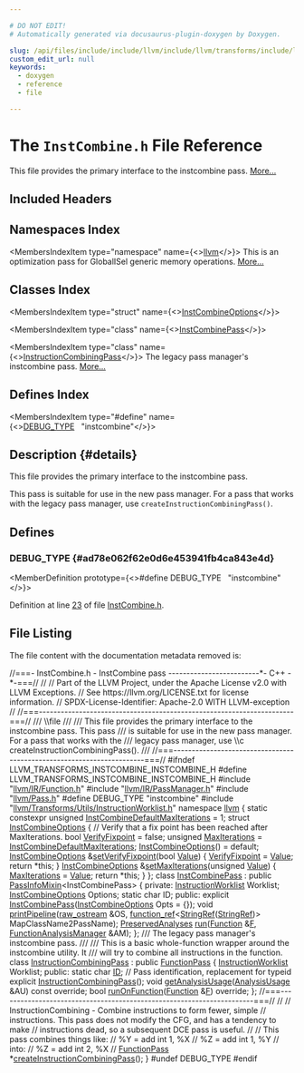 ```yaml
---

# DO NOT EDIT!
# Automatically generated via docusaurus-plugin-doxygen by Doxygen.

slug: /api/files/include/include/llvm/include/llvm/transforms/include/llvm/transforms/instcombine/instcombine-h
custom_edit_url: null
keywords:
  - doxygen
  - reference
  - file

---
```





# The `InstCombine.h` File Reference

<DoxygenPage pluginConfig={pluginConfig}>

This file provides the primary interface to the instcombine pass. <a href="#details">More...</a>

## Included Headers

<IncludesList>
<IncludesListItem
  filePath="llvm/IR/Function.h"
  permalink="/docs/api/files/include/include/llvm/include/llvm/ir/function-h"
  isLocal="true" />
<IncludesListItem
  filePath="llvm/IR/PassManager.h"
  permalink="/docs/api/files/include/include/llvm/include/llvm/ir/passmanager-h"
  isLocal="true" />
<IncludesListItem
  filePath="llvm/Pass.h"
  permalink="/docs/api/files/include/include/llvm/pass-h"
  isLocal="true" />
<IncludesListItem
  filePath="llvm/Transforms/Utils/InstructionWorklist.h"
  permalink="/docs/api/files/include/include/llvm/include/llvm/transforms/include/llvm/transforms/utils/instructionworklist-h"
  isLocal="true" />
</IncludesList>

## Namespaces Index

<MembersIndex>

<MembersIndexItem
  type="namespace"
  name={<><a href="/docs/api/namespaces/llvm">llvm</a></>}>
This is an optimization pass for GlobalISel generic memory operations. <a href="/docs/api/namespaces/llvm/#details">More...</a>
</MembersIndexItem>

</MembersIndex>

## Classes Index

<MembersIndex>

<MembersIndexItem
  type="struct"
  name={<><a href="/docs/api/structs/llvm/instcombineoptions">InstCombineOptions</a></>}>
</MembersIndexItem>

<MembersIndexItem
  type="class"
  name={<><a href="/docs/api/classes/llvm/instcombinepass">InstCombinePass</a></>}>
</MembersIndexItem>

<MembersIndexItem
  type="class"
  name={<><a href="/docs/api/classes/llvm/instructioncombiningpass">InstructionCombiningPass</a></>}>
The legacy pass manager&#39;s instcombine pass. <a href="/docs/api/classes/llvm/instructioncombiningpass/#details">More...</a>
</MembersIndexItem>

</MembersIndex>

## Defines Index

<MembersIndex>

<MembersIndexItem
  type="#define"
  name={<><a href="#ad78e062f62e0d6e453941fb4ca843e4d">DEBUG&#95;TYPE</a>&nbsp;&nbsp;&nbsp;&quot;instcombine&quot;</>}>
</MembersIndexItem>

</MembersIndex>

## Description {#details}

This file provides the primary interface to the instcombine pass.

This pass is suitable for use in the new pass manager. For a pass that works with the legacy pass manager, use <code>createInstructionCombiningPass()</code>.

<SectionDefinition>

## Defines

### DEBUG&#95;TYPE {#ad78e062f62e0d6e453941fb4ca843e4d}

<MemberDefinition
  prototype={<>#define DEBUG&#95;TYPE&nbsp;&nbsp;&nbsp;&quot;instcombine&quot;</>}>

Definition at line <a href="#l00023">23</a> of file <a href="/docs/api/files/include/include/llvm/include/llvm/transforms/include/llvm/transforms/instcombine/instcombine-h">InstCombine.h</a>.
</MemberDefinition>

</SectionDefinition>

## File Listing

The file content with the documentation metadata removed is:

<ProgramListing>

<Link id="l00001" /><CodeLine lineNumber="1"><Highlight kind="comment">//===- InstCombine.h - InstCombine pass -------------------------&#42;- C++ -&#42;-===//</Highlight><Highlight kind="normal"></Highlight></CodeLine>
<Link id="l00002" /><CodeLine lineNumber="2"><Highlight kind="normal"></Highlight><Highlight kind="comment">//</Highlight><Highlight kind="normal"></Highlight></CodeLine>
<Link id="l00003" /><CodeLine lineNumber="3"><Highlight kind="normal"></Highlight><Highlight kind="comment">// Part of the LLVM Project, under the Apache License v2.0 with LLVM Exceptions.</Highlight><Highlight kind="normal"></Highlight></CodeLine>
<Link id="l00004" /><CodeLine lineNumber="4"><Highlight kind="normal"></Highlight><Highlight kind="comment">// See https://llvm.org/LICENSE.txt for license information.</Highlight><Highlight kind="normal"></Highlight></CodeLine>
<Link id="l00005" /><CodeLine lineNumber="5"><Highlight kind="normal"></Highlight><Highlight kind="comment">// SPDX-License-Identifier: Apache-2.0 WITH LLVM-exception</Highlight><Highlight kind="normal"></Highlight></CodeLine>
<Link id="l00006" /><CodeLine lineNumber="6"><Highlight kind="normal"></Highlight><Highlight kind="comment">//</Highlight><Highlight kind="normal"></Highlight></CodeLine>
<Link id="l00007" /><CodeLine lineNumber="7"><Highlight kind="normal"></Highlight><Highlight kind="comment">//===----------------------------------------------------------------------===//</Highlight><Highlight kind="comment"></Highlight></CodeLine>
<Link id="l00008" /><CodeLine lineNumber="8"><Highlight kind="comment">/// \\file</Highlight></CodeLine>
<Link id="l00009" /><CodeLine lineNumber="9"><Highlight kind="comment">///</Highlight></CodeLine>
<Link id="l00010" /><CodeLine lineNumber="10"><Highlight kind="comment">/// This file provides the primary interface to the instcombine pass. This pass</Highlight></CodeLine>
<Link id="l00011" /><CodeLine lineNumber="11"><Highlight kind="comment">/// is suitable for use in the new pass manager. For a pass that works with the</Highlight></CodeLine>
<Link id="l00012" /><CodeLine lineNumber="12"><Highlight kind="comment">/// legacy pass manager, use \\c createInstructionCombiningPass().</Highlight></CodeLine>
<Link id="l00013" /><CodeLine lineNumber="13"><Highlight kind="comment">///</Highlight><Highlight kind="normal"></Highlight></CodeLine>
<Link id="l00014" /><CodeLine lineNumber="14"><Highlight kind="normal"></Highlight><Highlight kind="comment">//===----------------------------------------------------------------------===//</Highlight><Highlight kind="normal"></Highlight></CodeLine>
<Link id="l00015" /><CodeLine lineNumber="15"><Highlight kind="normal"></Highlight></CodeLine>
<Link id="l00016" /><CodeLine lineNumber="16"><Highlight kind="normal"></Highlight><Highlight kind="preprocessor">#ifndef LLVM&#95;TRANSFORMS&#95;INSTCOMBINE&#95;INSTCOMBINE&#95;H</Highlight><Highlight kind="normal"></Highlight></CodeLine>
<Link id="l00017" /><CodeLine lineNumber="17"><Highlight kind="normal"></Highlight><Highlight kind="preprocessor">#define LLVM&#95;TRANSFORMS&#95;INSTCOMBINE&#95;INSTCOMBINE&#95;H</Highlight><Highlight kind="normal"></Highlight></CodeLine>
<Link id="l00018" /><CodeLine lineNumber="18"><Highlight kind="normal"></Highlight></CodeLine>
<Link id="l00019" /><CodeLine lineNumber="19"><Highlight kind="normal"></Highlight><Highlight kind="preprocessor">#include &quot;<a href="/docs/api/files/include/include/llvm/include/llvm/ir/function-h">llvm/IR/Function.h</a>&quot;</Highlight><Highlight kind="normal"></Highlight></CodeLine>
<Link id="l00020" /><CodeLine lineNumber="20"><Highlight kind="normal"></Highlight><Highlight kind="preprocessor">#include &quot;<a href="/docs/api/files/include/include/llvm/include/llvm/ir/passmanager-h">llvm/IR/PassManager.h</a>&quot;</Highlight><Highlight kind="normal"></Highlight></CodeLine>
<Link id="l00021" /><CodeLine lineNumber="21"><Highlight kind="normal"></Highlight><Highlight kind="preprocessor">#include &quot;<a href="/docs/api/files/include/include/llvm/pass-h">llvm/Pass.h</a>&quot;</Highlight><Highlight kind="normal"></Highlight></CodeLine>
<Link id="l00022" /><CodeLine lineNumber="22"><Highlight kind="normal"></Highlight></CodeLine>
<Link id="l00023" /><CodeLine lineNumber="23" lineLink="#ad78e062f62e0d6e453941fb4ca843e4d"><Highlight kind="normal"></Highlight><Highlight kind="preprocessor">#define DEBUG&#95;TYPE &quot;instcombine&quot;</Highlight><Highlight kind="normal"></Highlight></CodeLine>
<Link id="l00024" /><CodeLine lineNumber="24"><Highlight kind="normal"></Highlight><Highlight kind="preprocessor">#include &quot;<a href="/docs/api/files/include/include/llvm/include/llvm/transforms/include/llvm/transforms/utils/instructionworklist-h">llvm/Transforms/Utils/InstructionWorklist.h</a>&quot;</Highlight><Highlight kind="normal"></Highlight></CodeLine>
<Link id="l00025" /><CodeLine lineNumber="25"><Highlight kind="normal"></Highlight></CodeLine>
<Link id="l00026" /><CodeLine lineNumber="26"><Highlight kind="normal"></Highlight><Highlight kind="keyword">namespace </Highlight><Highlight kind="normal"><a href="/docs/api/namespaces/llvm">llvm</a> &#123;</Highlight></CodeLine>
<Link id="l00027" /><CodeLine lineNumber="27"><Highlight kind="normal"></Highlight></CodeLine>
<Link id="l00028" /><CodeLine lineNumber="28" lineLink="/docs/api/namespaces/llvm/#aecc64c443176b8646e21139a9ec4d15d"><Highlight kind="normal"></Highlight><Highlight kind="keyword">static</Highlight><Highlight kind="normal"> </Highlight><Highlight kind="keyword">constexpr</Highlight><Highlight kind="normal"> </Highlight><Highlight kind="keywordtype">unsigned</Highlight><Highlight kind="normal"> <a href="/docs/api/namespaces/llvm/#aecc64c443176b8646e21139a9ec4d15d">InstCombineDefaultMaxIterations</a> = 1;</Highlight></CodeLine>
<Link id="l00029" /><CodeLine lineNumber="29"><Highlight kind="normal"></Highlight></CodeLine>
<Link id="l00030" /><CodeLine lineNumber="30" lineLink="/docs/api/structs/llvm/instcombineoptions"><Highlight kind="normal"></Highlight><Highlight kind="keyword">struct </Highlight><Highlight kind="normal"><a href="/docs/api/structs/llvm/instcombineoptions/#a4dfeb689e1e43d5b7143d10f9dca2120">InstCombineOptions</a> &#123;</Highlight></CodeLine>
<Link id="l00031" /><CodeLine lineNumber="31"><Highlight kind="normal">  </Highlight><Highlight kind="comment">// Verify that a fix point has been reached after MaxIterations.</Highlight><Highlight kind="normal"></Highlight></CodeLine>
<Link id="l00032" /><CodeLine lineNumber="32" lineLink="/docs/api/structs/llvm/instcombineoptions/#a0f45e49d1f747665efbc20e8b08013bb"><Highlight kind="normal">  </Highlight><Highlight kind="keywordtype">bool</Highlight><Highlight kind="normal"> <a href="/docs/api/structs/llvm/instcombineoptions/#a0f45e49d1f747665efbc20e8b08013bb">VerifyFixpoint</a> = </Highlight><Highlight kind="keyword">false</Highlight><Highlight kind="normal">;</Highlight></CodeLine>
<Link id="l00033" /><CodeLine lineNumber="33" lineLink="/docs/api/structs/llvm/instcombineoptions/#a9a77a6ddd1d80e50ef38c126e03206c1"><Highlight kind="normal">  </Highlight><Highlight kind="keywordtype">unsigned</Highlight><Highlight kind="normal"> <a href="/docs/api/structs/llvm/instcombineoptions/#a9a77a6ddd1d80e50ef38c126e03206c1">MaxIterations</a> = <a href="/docs/api/namespaces/llvm/#aecc64c443176b8646e21139a9ec4d15d">InstCombineDefaultMaxIterations</a>;</Highlight></CodeLine>
<Link id="l00034" /><CodeLine lineNumber="34"><Highlight kind="normal"></Highlight></CodeLine>
<Link id="l00035" /><CodeLine lineNumber="35" lineLink="/docs/api/structs/llvm/instcombineoptions/#a4dfeb689e1e43d5b7143d10f9dca2120"><Highlight kind="normal">  <a href="/docs/api/structs/llvm/instcombineoptions/#a4dfeb689e1e43d5b7143d10f9dca2120">InstCombineOptions</a>() = </Highlight><Highlight kind="keywordflow">default</Highlight><Highlight kind="normal">;</Highlight></CodeLine>
<Link id="l00036" /><CodeLine lineNumber="36"><Highlight kind="normal"></Highlight></CodeLine>
<Link id="l00037" /><CodeLine lineNumber="37" lineLink="/docs/api/structs/llvm/instcombineoptions/#a28aa8c987d474ac50da8e8c73151ab26"><Highlight kind="normal">  <a href="/docs/api/structs/llvm/instcombineoptions/#a4dfeb689e1e43d5b7143d10f9dca2120">InstCombineOptions</a> &amp;<a href="/docs/api/structs/llvm/instcombineoptions/#a28aa8c987d474ac50da8e8c73151ab26">setVerifyFixpoint</a>(</Highlight><Highlight kind="keywordtype">bool</Highlight><Highlight kind="normal"> <a href="/docs/api/classes/llvm/value">Value</a>) &#123;</Highlight></CodeLine>
<Link id="l00038" /><CodeLine lineNumber="38"><Highlight kind="normal">    <a href="/docs/api/structs/llvm/instcombineoptions/#a0f45e49d1f747665efbc20e8b08013bb">VerifyFixpoint</a> = <a href="/docs/api/classes/llvm/value">Value</a>;</Highlight></CodeLine>
<Link id="l00039" /><CodeLine lineNumber="39"><Highlight kind="normal">    </Highlight><Highlight kind="keywordflow">return</Highlight><Highlight kind="normal"> &#42;</Highlight><Highlight kind="keyword">this</Highlight><Highlight kind="normal">;</Highlight></CodeLine>
<Link id="l00040" /><CodeLine lineNumber="40"><Highlight kind="normal">  &#125;</Highlight></CodeLine>
<Link id="l00041" /><CodeLine lineNumber="41"><Highlight kind="normal"></Highlight></CodeLine>
<Link id="l00042" /><CodeLine lineNumber="42" lineLink="/docs/api/structs/llvm/instcombineoptions/#a208037b1de9599d846930a44ecb64f56"><Highlight kind="normal">  <a href="/docs/api/structs/llvm/instcombineoptions/#a4dfeb689e1e43d5b7143d10f9dca2120">InstCombineOptions</a> &amp;<a href="/docs/api/structs/llvm/instcombineoptions/#a208037b1de9599d846930a44ecb64f56">setMaxIterations</a>(</Highlight><Highlight kind="keywordtype">unsigned</Highlight><Highlight kind="normal"> <a href="/docs/api/classes/llvm/value">Value</a>) &#123;</Highlight></CodeLine>
<Link id="l00043" /><CodeLine lineNumber="43"><Highlight kind="normal">    <a href="/docs/api/structs/llvm/instcombineoptions/#a9a77a6ddd1d80e50ef38c126e03206c1">MaxIterations</a> = <a href="/docs/api/classes/llvm/value">Value</a>;</Highlight></CodeLine>
<Link id="l00044" /><CodeLine lineNumber="44"><Highlight kind="normal">    </Highlight><Highlight kind="keywordflow">return</Highlight><Highlight kind="normal"> &#42;</Highlight><Highlight kind="keyword">this</Highlight><Highlight kind="normal">;</Highlight></CodeLine>
<Link id="l00045" /><CodeLine lineNumber="45"><Highlight kind="normal">  &#125;</Highlight></CodeLine>
<Link id="l00046" /><CodeLine lineNumber="46"><Highlight kind="normal">&#125;;</Highlight></CodeLine>
<Link id="l00047" /><CodeLine lineNumber="47"><Highlight kind="normal"></Highlight></CodeLine>
<Link id="l00048" /><CodeLine lineNumber="48" lineLink="/docs/api/classes/llvm/instcombinepass"><Highlight kind="normal"></Highlight><Highlight kind="keyword">class </Highlight><Highlight kind="normal"><a href="/docs/api/classes/llvm/instcombinepass/#a47a183acc3ac3d0266a9cbf0dfd25ddb">InstCombinePass</a> : </Highlight><Highlight kind="keyword">public</Highlight><Highlight kind="normal"> <a href="/docs/api/structs/llvm/passinfomixin">PassInfoMixin</a>&lt;InstCombinePass&gt; &#123;</Highlight></CodeLine>
<Link id="l00049" /><CodeLine lineNumber="49"><Highlight kind="normal"></Highlight><Highlight kind="keyword">private</Highlight><Highlight kind="normal">:</Highlight></CodeLine>
<Link id="l00050" /><CodeLine lineNumber="50"><Highlight kind="normal">  <a href="/docs/api/classes/llvm/instructionworklist">InstructionWorklist</a> Worklist;</Highlight></CodeLine>
<Link id="l00051" /><CodeLine lineNumber="51"><Highlight kind="normal">  <a href="/docs/api/structs/llvm/instcombineoptions">InstCombineOptions</a> Options;</Highlight></CodeLine>
<Link id="l00052" /><CodeLine lineNumber="52"><Highlight kind="normal">  </Highlight><Highlight kind="keyword">static</Highlight><Highlight kind="normal"> </Highlight><Highlight kind="keywordtype">char</Highlight><Highlight kind="normal"> ID;</Highlight></CodeLine>
<Link id="l00053" /><CodeLine lineNumber="53"><Highlight kind="normal"></Highlight></CodeLine>
<Link id="l00054" /><CodeLine lineNumber="54"><Highlight kind="normal"></Highlight><Highlight kind="keyword">public</Highlight><Highlight kind="normal">:</Highlight></CodeLine>
<Link id="l00055" /><CodeLine lineNumber="55"><Highlight kind="normal">  </Highlight><Highlight kind="keyword">explicit</Highlight><Highlight kind="normal"> <a href="/docs/api/classes/llvm/instcombinepass/#a47a183acc3ac3d0266a9cbf0dfd25ddb">InstCombinePass</a>(<a href="/docs/api/structs/llvm/instcombineoptions">InstCombineOptions</a> Opts = &#123;&#125;);</Highlight></CodeLine>
<Link id="l00056" /><CodeLine lineNumber="56"><Highlight kind="normal">  </Highlight><Highlight kind="keywordtype">void</Highlight><Highlight kind="normal"> <a href="/docs/api/classes/llvm/instcombinepass/#a779ab7b9886dd41004229220d070721b">printPipeline</a>(<a href="/docs/api/classes/llvm/raw-ostream">raw&#95;ostream</a> &amp;OS,</Highlight></CodeLine>
<Link id="l00057" /><CodeLine lineNumber="57"><Highlight kind="normal">                     <a href="/docs/api/classes/llvm/function-ref">function&#95;ref</a>&lt;<a href="/docs/api/classes/llvm/stringref">StringRef</a>(<a href="/docs/api/classes/llvm/stringref">StringRef</a>)&gt; MapClassName2PassName);</Highlight></CodeLine>
<Link id="l00058" /><CodeLine lineNumber="58"><Highlight kind="normal"></Highlight></CodeLine>
<Link id="l00059" /><CodeLine lineNumber="59"><Highlight kind="normal">  <a href="/docs/api/classes/llvm/preservedanalyses">PreservedAnalyses</a> <a href="/docs/api/classes/llvm/instcombinepass/#aa1ffc7ad08181545bbc25eabac7f5aae">run</a>(<a href="/docs/api/classes/llvm/function">Function</a> &amp;<a href="/docs/api/files/lib/lib/support/md5-cpp/#a96d73bbd7af15cb1fc38c3f4a3bd82e9">F</a>, <a href="/docs/api/namespaces/llvm/#adce09a5a0de0e3177eb00e932734af2f">FunctionAnalysisManager</a> &amp;AM);</Highlight></CodeLine>
<Link id="l00060" /><CodeLine lineNumber="60"><Highlight kind="normal">&#125;;</Highlight></CodeLine>
<Link id="l00061" /><CodeLine lineNumber="61"><Highlight kind="normal"></Highlight><Highlight kind="comment"></Highlight></CodeLine>
<Link id="l00062" /><CodeLine lineNumber="62"><Highlight kind="comment">/// The legacy pass manager&#39;s instcombine pass.</Highlight></CodeLine>
<Link id="l00063" /><CodeLine lineNumber="63"><Highlight kind="comment">///</Highlight></CodeLine>
<Link id="l00064" /><CodeLine lineNumber="64"><Highlight kind="comment">/// This is a basic whole-function wrapper around the instcombine utility. It</Highlight></CodeLine>
<Link id="l00065" /><CodeLine lineNumber="65"><Highlight kind="comment">/// will try to combine all instructions in the function.</Highlight><Highlight kind="normal"></Highlight></CodeLine>
<Link id="l00066" /><CodeLine lineNumber="66" lineLink="/docs/api/classes/llvm/instructioncombiningpass"><Highlight kind="normal"></Highlight><Highlight kind="keyword">class </Highlight><Highlight kind="normal"><a href="/docs/api/classes/llvm/instructioncombiningpass/#a0dd4dac14ef239990364482706fd75f3">InstructionCombiningPass</a> : </Highlight><Highlight kind="keyword">public</Highlight><Highlight kind="normal"> <a href="/docs/api/classes/llvm/functionpass/#a7691d83e3561f781cae4ce4a01bdfa93">FunctionPass</a> &#123;</Highlight></CodeLine>
<Link id="l00067" /><CodeLine lineNumber="67"><Highlight kind="normal">  <a href="/docs/api/classes/llvm/instructionworklist">InstructionWorklist</a> Worklist;</Highlight></CodeLine>
<Link id="l00068" /><CodeLine lineNumber="68"><Highlight kind="normal"></Highlight></CodeLine>
<Link id="l00069" /><CodeLine lineNumber="69"><Highlight kind="normal"></Highlight><Highlight kind="keyword">public</Highlight><Highlight kind="normal">:</Highlight></CodeLine>
<Link id="l00070" /><CodeLine lineNumber="70" lineLink="/docs/api/classes/llvm/instructioncombiningpass/#ad5db0c25b136012cb2e8ac3fa98318da"><Highlight kind="normal">  </Highlight><Highlight kind="keyword">static</Highlight><Highlight kind="normal"> </Highlight><Highlight kind="keywordtype">char</Highlight><Highlight kind="normal"> <a href="/docs/api/classes/llvm/instructioncombiningpass/#ad5db0c25b136012cb2e8ac3fa98318da">ID</a>; </Highlight><Highlight kind="comment">// Pass identification, replacement for typeid</Highlight><Highlight kind="normal"></Highlight></CodeLine>
<Link id="l00071" /><CodeLine lineNumber="71"><Highlight kind="normal"></Highlight></CodeLine>
<Link id="l00072" /><CodeLine lineNumber="72"><Highlight kind="normal">  </Highlight><Highlight kind="keyword">explicit</Highlight><Highlight kind="normal"> <a href="/docs/api/classes/llvm/instructioncombiningpass/#a0dd4dac14ef239990364482706fd75f3">InstructionCombiningPass</a>();</Highlight></CodeLine>
<Link id="l00073" /><CodeLine lineNumber="73"><Highlight kind="normal"></Highlight></CodeLine>
<Link id="l00074" /><CodeLine lineNumber="74"><Highlight kind="normal">  </Highlight><Highlight kind="keywordtype">void</Highlight><Highlight kind="normal"> <a href="/docs/api/classes/llvm/instructioncombiningpass/#a5acf47fe333b314ccdb4c0a26f39db97">getAnalysisUsage</a>(<a href="/docs/api/classes/llvm/analysisusage">AnalysisUsage</a> &amp;AU) </Highlight><Highlight kind="keyword">const override</Highlight><Highlight kind="normal">;</Highlight></CodeLine>
<Link id="l00075" /><CodeLine lineNumber="75"><Highlight kind="normal">  </Highlight><Highlight kind="keywordtype">bool</Highlight><Highlight kind="normal"> <a href="/docs/api/classes/llvm/instructioncombiningpass/#ab64b7e967adeebc9bacc8abd8ddce0c8">runOnFunction</a>(<a href="/docs/api/classes/llvm/function">Function</a> &amp;<a href="/docs/api/files/lib/lib/support/md5-cpp/#a96d73bbd7af15cb1fc38c3f4a3bd82e9">F</a>) </Highlight><Highlight kind="keyword">override</Highlight><Highlight kind="normal">;</Highlight></CodeLine>
<Link id="l00076" /><CodeLine lineNumber="76"><Highlight kind="normal">&#125;;</Highlight></CodeLine>
<Link id="l00077" /><CodeLine lineNumber="77"><Highlight kind="normal"></Highlight></CodeLine>
<Link id="l00078" /><CodeLine lineNumber="78"><Highlight kind="normal"></Highlight><Highlight kind="comment">//===----------------------------------------------------------------------===//</Highlight><Highlight kind="normal"></Highlight></CodeLine>
<Link id="l00079" /><CodeLine lineNumber="79"><Highlight kind="normal"></Highlight><Highlight kind="comment">//</Highlight><Highlight kind="normal"></Highlight></CodeLine>
<Link id="l00080" /><CodeLine lineNumber="80"><Highlight kind="normal"></Highlight><Highlight kind="comment">// InstructionCombining - Combine instructions to form fewer, simple</Highlight><Highlight kind="normal"></Highlight></CodeLine>
<Link id="l00081" /><CodeLine lineNumber="81"><Highlight kind="normal"></Highlight><Highlight kind="comment">// instructions. This pass does not modify the CFG, and has a tendency to make</Highlight><Highlight kind="normal"></Highlight></CodeLine>
<Link id="l00082" /><CodeLine lineNumber="82"><Highlight kind="normal"></Highlight><Highlight kind="comment">// instructions dead, so a subsequent DCE pass is useful.</Highlight><Highlight kind="normal"></Highlight></CodeLine>
<Link id="l00083" /><CodeLine lineNumber="83"><Highlight kind="normal"></Highlight><Highlight kind="comment">//</Highlight><Highlight kind="normal"></Highlight></CodeLine>
<Link id="l00084" /><CodeLine lineNumber="84"><Highlight kind="normal"></Highlight><Highlight kind="comment">// This pass combines things like:</Highlight><Highlight kind="normal"></Highlight></CodeLine>
<Link id="l00085" /><CodeLine lineNumber="85"><Highlight kind="normal"></Highlight><Highlight kind="comment">//    %Y = add int 1, %X</Highlight><Highlight kind="normal"></Highlight></CodeLine>
<Link id="l00086" /><CodeLine lineNumber="86"><Highlight kind="normal"></Highlight><Highlight kind="comment">//    %Z = add int 1, %Y</Highlight><Highlight kind="normal"></Highlight></CodeLine>
<Link id="l00087" /><CodeLine lineNumber="87"><Highlight kind="normal"></Highlight><Highlight kind="comment">// into:</Highlight><Highlight kind="normal"></Highlight></CodeLine>
<Link id="l00088" /><CodeLine lineNumber="88"><Highlight kind="normal"></Highlight><Highlight kind="comment">//    %Z = add int 2, %X</Highlight><Highlight kind="normal"></Highlight></CodeLine>
<Link id="l00089" /><CodeLine lineNumber="89"><Highlight kind="normal"></Highlight><Highlight kind="comment">//</Highlight><Highlight kind="normal"></Highlight></CodeLine>
<Link id="l00090" /><CodeLine lineNumber="90"><Highlight kind="normal"><a href="/docs/api/classes/llvm/functionpass">FunctionPass</a> &#42;<a href="/docs/api/namespaces/llvm/#a195c85317ba5f5262812d33289c7a2b3">createInstructionCombiningPass</a>();</Highlight></CodeLine>
<Link id="l00091" /><CodeLine lineNumber="91"><Highlight kind="normal">&#125;</Highlight></CodeLine>
<Link id="l00092" /><CodeLine lineNumber="92"><Highlight kind="normal"></Highlight></CodeLine>
<Link id="l00093" /><CodeLine lineNumber="93"><Highlight kind="normal"></Highlight><Highlight kind="preprocessor">#undef DEBUG&#95;TYPE</Highlight><Highlight kind="normal"></Highlight></CodeLine>
<Link id="l00094" /><CodeLine lineNumber="94"><Highlight kind="normal"></Highlight></CodeLine>
<Link id="l00095" /><CodeLine lineNumber="95"><Highlight kind="normal"></Highlight><Highlight kind="preprocessor">#endif</Highlight></CodeLine>

</ProgramListing>


</DoxygenPage>
